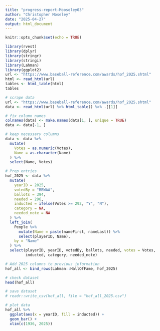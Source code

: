 ```yaml
---
title: "progress-report-Mooseley03"
author: "Christopher Moseley"
date: "2025-04-27"
output: html_document
---
```


```r
knitr::opts_chunk$set(echo = TRUE)
```

```r
library(rvest)
library(dplyr)
library(stringr)
library(stringi)
library(Lahman)
library(ggplot2)
url <- "https://www.baseball-reference.com/awards/hof_2025.shtml"
html <- read_html(url)
tables <- html_table(html)
tables
```

```r
# scrape data
url <- "https://www.baseball-reference.com/awards/hof_2025.shtml"
data <- read_html(url) %>% html_table() %>% .[[1]]

# fix column names
colnames(data) <- make.names(data[1, ], unique = TRUE)
data <- data[-1, ]

# keep necessary columns
data <- data %>%
  mutate(
    Votes = as.numeric(Votes),
    Name = as.character(Name)
  ) %>%
  select(Name, Votes)

# Prep entries
hof_2025 <- data %>%
  mutate(
    yearID = 2025,
    votedBy = "BBWAA",
    ballots = 394,
    needed = 296,
    inducted = ifelse(Votes >= 292, "Y", "N"),
    category = NA,
    needed_note = NA
  ) %>%
  left_join(
    People %>%
      mutate(Name = paste(nameFirst, nameLast)) %>%
      select(playerID, Name),
    by = "Name"
  ) %>%
  select(playerID, yearID, votedBy, ballots, needed, votes = Votes,
         inducted, category, needed_note)

# Add 2025 columns to previous information
hof_all <- bind_rows(Lahman::HallOfFame, hof_2025)

# check dataset
head(hof_all)

# save dataset
# readr::write_csv(hof_all, file = "hof_all_2025.csv")
```

```r
# plot data
hof_all %>%
  ggplot(aes(x = yearID, fill = inducted)) +
  geom_bar() +
  xlim(c(1936, 2025))
```

